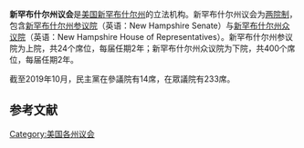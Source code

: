 {{NoteTA
|1=zh-cn:新罕布什尔;zh-tw:新罕布夏;zh-hk:新罕布什爾;
}}
{{Infobox legislature
 | name              = 新罕布什尔州议会
 | coa_pic           = 
 | session_room      = 
 | house_type        =  两院制
 | houses            = [[新罕布什尔州参议院|新罕布什尔州参议院]] <br />[[新罕布什尔州众议院|新罕布什尔州众议院]]
 | term_limits       = 
 | new_session       = 
 | leader1_type      = 参议院议长
 | leader1           = Donna Soucy
 | party1            = [[民主黨_(美國)|民主党]]
 | election1         = 2018年12月5日
 | leader2_type      = 众议院议长
 | leader2           = Steve Shurtleff
 | party2            = 民主党
 | election2         = 2018年12月5日
 | authority         = 
 | members           = 24（参）400（众）
 | last_election1    = 
 | next_election1    = 
 | redistricting     = 
 | political_groups1 = 
 | meeting_place     = 
 | website           = 
}}
'''新罕布什尔州议会'''是[[美国|美国]][[新罕布什尔州|新罕布什尔州]]的立法机构。新罕布什尔州议会为[[两院制|两院制]]，包含[[新罕布什尔州参议院|新罕布什尔州参议院]]（英语：New Hampshire Senate）与[[新罕布什尔州众议院|新罕布什尔州众议院]]（英语：New Hampshire House of Representatives）。新罕布什尔州参议院为上院，共24个席位，每届任期2年；新罕布什尔州众议院为下院，共400个席位，每届任期2年。

截至2019年10月，民主黨在參議院有14席，在眾議院有233席。

== 参考文献 ==
{{reflist|colwidth=30em}}
{{美国立法机构}}
[[Category:美国各州议会|Category:美国各州议会]]